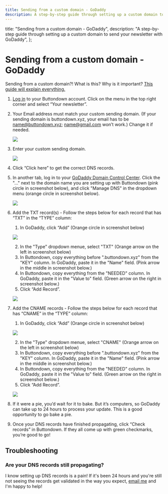 ```yaml
---
title: Sending from a custom domain - GoDaddy
description: A step-by-step guide through setting up a custom domain to send your newsletter with GoDaddy
---
```



  title: "Sending from a custom domain - GoDaddy",
  description:
    "A step-by-step guide through setting up a custom domain to send your newsletter with GoDaddy",
};

# Sending from a custom domain - GoDaddy


<Notice variant="info">
Sending from a custom domain?!  What is this? Why is it important?  <a
    className="text-green-800 underline"
    href="https://docs.buttondown.email/getting-started/sending-from-a-custom-domain"
  >This guide will explain everything.</a>
</Notice>

1. [Log in](https://buttondown.email/login) to your Buttondown account. Click on the menu in the top right corner and select “Your newsletter”.
2. Your Email address must match your custom sending domain. (If your sending domain is buttondown.xyz, your email has to be name@buttondown.xyz; name@gmail.com won’t work.) Change it if needed.

    ![](/images/sending-domains/buttondown-settings-email-address.png)

3. Enter your custom sending domain.

    ![](/images/sending-domains/buttondown-settings-sending-domain.png)

4. Click “Click here” to get the correct DNS records.

   <!--  ![](/images/sending-domains/buttondown-settings-dns-records.png)  -->

5. In another tab, log in to your [GoDaddy Domain Control Center](https://dcc.godaddy.com/domains?showAdvanceListView=true&).  Click the "..." next to the domain name you are setting up with Buttondown (pink circle in screenshot below), and click "Manage DNS" in the dropdown menu (orange circle in screenshot below).

    ![](/images/sending-domains/godaddy-webpanel-navigation.png)

6. Add the TXT record(s) - Follow the steps below for each record that has “TXT” in the “TYPE” column:

   1. In GoDaddy, click “Add” (Orange circle in screenshot below) 
    
    ![](/images/sending-domains/godaddy-add-record.png)
    
   2. In the "Type" dropdown menue, select "TXT" (Orange arrow on the left in screenshot below)
   3. In Buttondown, copy everything before ".buttondown.xyz" from the "KEY" column.  In GoDaddy, paste it in the "Name" field. (Pink arrow in the middle in screenshot below.)
   4. In Buttondown, copy everything from the "NEEDED" column.  In GoDaddy, paste it in the "Value to" field. (Green arrow on the right in screenshot below.)
   5. Click “Add Record”.

    ![](/images/sending-domains/godaddy-add-txt-record.png)

7. Add the CNAME records - Follow the steps below for each record that has “CNAME” in the “TYPE” column:

   1. In GoDaddy, click “Add” (Orange circle in screenshot below) 
    
    ![](/images/sending-domains/godaddy-add-record.png)
    
   2. In the "Type" dropdown menue, select "CNAME" (Orange arrow on the left in screenshot below)
   3. In Buttondown, copy everything before ".buttondown.xyz" from the "KEY" column.  In GoDaddy, paste it in the "Name" field. (Pink arrow in the middle in screenshot below.)
   4. In Buttondown, copy everything from the "NEEDED" column.  In GoDaddy, paste it in the "Value to" field. (Green arrow on the right in screenshot below.)
   5. Click “Add Record”.

    ![](/images/sending-domains/godaddy-add-cname-record.png)

8. If it were a pie, you’d wait for it to bake. But it’s computers, so GoDaddy can take up to 24 hours to process your update. This is a good opportunity to go bake a pie.
9. Once your DNS records have finished propagating, click “Check records” in Buttondown. If they all come up with green checkmarks, you’re good to go!




## Troubleshooting

### Are your DNS records still propagating?

I know setting up DNS records is a pain! If it's been 24 hours and you're still not seeing the records get validated in the way you expect, [email me](mailto:justin@buttondown.email) and I'm happy to help!